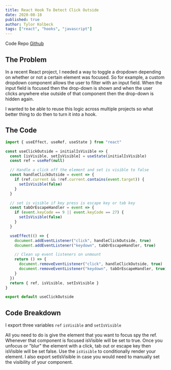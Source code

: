 ```yaml
---
title: React Hook To Detect Click Outside
date: 2020-08-18
published: true
author: Tylor Kolbeck
tags: ["react", "hooks", "javascript"]
---
```


Code Repo [Github](https://github.com/tylorkolbeck/clickOutside/blob/master/clickOutside.js)

## The Problem

In a recent React project, I needed a way to toggle a dropdown depending on whether or not a certain element was focused. So for example, a custom dropdown component allows the user to filter with an input field. When the input field is focused then the drop-down is shown and when the user clicks anywhere else outside of that component then the drop-down is hidden again.

I wanted to be able to reuse this logic across multiple projects so what better thing to do then to turn it into a hook.

## The Code

```javascript
import { useEffect, useRef, useState } from "react"

const useClickOutside = initialIsVisible => {
  const [isVisible, setIsVisible] = useState(initialIsVisible)
  const ref = useRef(null)

  // Handle a click off the element and set is visible to false
  const handleClickOutside = event => {
    if (ref.current && !ref.current.contains(event.target)) {
      setIsVisible(false)
    }
  }

  // set is visible if key press is escape key or tab key
  const tabOrEscapeHandler = event => {
    if (event.keyCode == 9 || event.keyCode == 27) {
      setIsVisible(false)
    }
  }

  useEffect(() => {
    document.addEventListener("click", handleClickOutside, true)
    document.addEventListener("keydown", tabOrEscapeHandler, true)

    // Clean up event listeners on unmount
    return () => {
      document.removeEventListener("click", handleClickOutside, true)
      document.removeEventListener("keydown", tabOrEscapeHandler, true)
    }
  })
  return { ref, isVisible, setIsVisible }
}

export default useClickOutside
```

## Code Breakdown

I export three variables `ref` `isVisible` and `setIsVisible`

All you need to do is give the element that you want to focus spy the ref. Whenever that component is focused isVisible will be set to true. Once you unfocus or "blur" the element with a click, tab out or escape key then isVisible will be set false. Use the `isVisible` to conditionally render your element. I also export setIsVisible in case you would need to manually set the visibility of your component.
